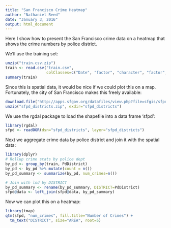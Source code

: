 ```yaml
---
title: "San Francisco Crime Heatmap"
author: "Nathaniel Reed"
date: "January 3, 2016"
output: html_document
---
```


Here I show how to present the San Francisco crime data on a heatmap that shows the crime numbers by police district.

We'll use the training set:

```r
unzip("train.csv.zip")
train <- read.csv("train.csv", 
                  colClasses=c("Date", "factor", "character", "factor", "factor", "factor", "character", "numeric", "numeric"))
summary(train)
```

Since this is spatial data, it would be nice if we could plot this on a map. Fortunately, the city of San Francisco makes this freely available:

```r
download.file("http://apps.sfgov.org/datafiles/view.php?file=sfgis/sfpd_districts.zip", method="curl", destfile="sfpd_districts.zip")
unzip("sfpd_districts.zip", exdir="sfpd_districts")
```

We use the rgdal package to load the shapefile into a data frame 'sfpd':

```r
library(rgdal)
sfpd <- readOGR(dsn="sfpd_districts", layer="sfpd_districts")
```

Next we aggregate crime data by police district and join it with the spatial data:

```r
library(dplyr)
# Rollup crime stats by police dept
by_pd <- group_by(train, PdDistrict)
by_pd <- by_pd %>% mutate(count = n())
by_pd_summary <- summarize(by_pd, num_crimes=n())

# Join with lnd by DISTRICT
by_pd_summary <- rename(by_pd_summary, DISTRICT=PdDistrict)
sfpd@data <- left_join(sfpd@data, by_pd_summary)
```

Now we can plot this on a heatmap:

```r
library(tmap)
qtm(sfpd, "num_crimes", fill.title="Number of Crimes") +
  tm_text("DISTRICT", size="AREA", root=5)
```

